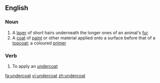 ==English==

===Noun===
{{en-noun}}

# A [[layer]] of short hairs underneath the longer ones of an animal's [[fur]]
# A [[coat]] of [[paint]] or other material applied onto a surface before that of a [[topcoat]]; a coloured [[primer]]

===Verb===
{{en-verb}}

# To apply an [[undercoat]]

[[fa:undercoat]]
[[vi:undercoat]]
[[zh:undercoat]]